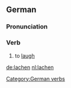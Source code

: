==German==
===Pronunciation===
{{IPA|[&#712;laxn&#809;]}}

===Verb===
#to [[laugh]]

[[Category:German verbs]]

[[de:lachen]]
[[nl:lachen]]